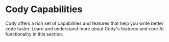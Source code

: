 # Cody Capabilities

<p className="subtitle">
 Cody offers a rich set of capabilities and features that help you write better code faster. Learn and understand more about Cody's features and core AI functionality in this section.
</p>

<QuickLinks>

<QuickLink title="Chat" icon='lightbulb' href="/cody/capabilities/chat" description="Use Cody's chat to get contextually-aware answers to your questions." />

<QuickLink title="Auto-edit" icon='installation' href="/cody/capabilities/auto-edit" description="Suggests code changes by analyzing cursor movements and typing." />

<QuickLink title="Prompts & Prompt Library" icon='theming' href="/cody/capabilities/commands" description="Automate key tasks in your workflow with premade and customizable prompts." />

<QuickLink title="MCP Support" icon='presets' href="/cody/capabilities/agentic-context-fetching#mcp-support" description="Cody supports Model Context Protocol (MCP) for connecting to external context." />

<QuickLink title="Debug Code" icon='languagemodels' href="/cody/capabilities/debug-code" description="Helps you with identifying and fixing code errors and bugs." />

<QuickLink title="Cody Context Filters" icon='installation' href="/cody/capabilities/ignore-context" description="Cody helps you filter context based on a set of exclude and include rules." />

</QuickLinks>
